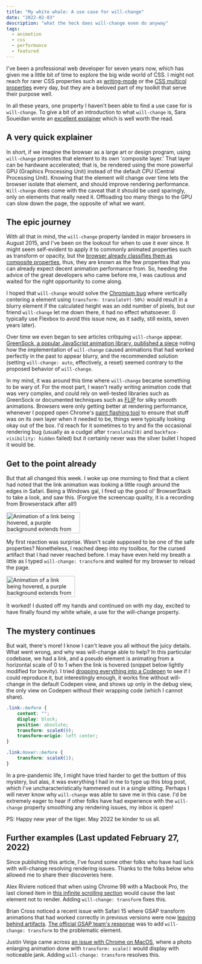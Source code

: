 ```yaml
---
title: "My white whale: A use case for will-change"
date: "2022-02-03"
description: "what the heck does will-change even do anyway"
tags:
  - animation
  - css
  - performance
  - featured
---
```


I've been a professional web developer for seven years now, which has given me a little bit of time to explore the big wide world of CSS. I might not reach for rarer CSS properties such as [writing-mode](https://developer.mozilla.org/en-US/docs/Web/CSS/writing-mode) or the [CSS multicol properties](https://developer.mozilla.org/en-US/docs/Web/CSS/CSS_Columns/Basic_Concepts_of_Multicol) every day, but they are a beloved part of my toolkit that serve their purpose well.

In all these years, one property I haven't been able to find a use case for is `will-change`. To give a bit of an introduction to what `will-change` is, Sara Soueidan wrote an [excellent explainer](https://dev.opera.com/articles/css-will-change-property/) which is well worth the read.

## A very quick explainer

In short, if we imagine the browser as a large art or design program, using `will-change` promotes that element to its own 'composite layer.' That layer can be hardware accelerated; that is, be rendered using the more powerful GPU (Graphics Processing Unit) instead of the default CPU (Central Processing Unit). Knowing that the element will change over time lets the browser isolate that element, and should improve rendering performance. `Will-change` does come with the caveat that it should be used sparingly, only on elements that really need it. Offloading too many things to the GPU can slow down the page, the opposite of what we want.

## The epic journey

With all that in mind, the `will-change` property landed in major browsers in August 2015, and I've been on the lookout for when to use it ever since. It might seem self-evident to apply it to commonly animated properties such as transform or opacity, but the [browser already classifies them as composite properties](https://www.html5rocks.com/en/tutorials/speed/high-performance-animations/), thus, they are known as the few properties that you can already expect decent animation performance from. So, heeding the advice of the great developers who came before me, I was cautious and waited for the right opportunity to come along.

I hoped that `will-change` would solve the [Chromium bug](https://bugs.chromium.org/p/chromium/issues/detail?id=521364) where vertically centering a element using `transform: translateY(-50%)` would result in a blurry element if the calculated height was an odd number of pixels, but our friend `will-change` let me down there, it had no effect whatsoever. (I typically use Flexbox to avoid this issue now, as it sadly, still exists, seven years later).

Over time we even began to see articles critiquing `will-change` appear. [GreenSock, a popular JavaScript animation library, published a piece](https://greensock.com/will-change/) noting how the implementation of `will-change` caused animations that had worked perfectly in the past to appear blurry, and the recommended solution (setting `will-change: auto`, effectively, a reset) seemed contrary to the proposed behavior of `will-change`.

In my mind, it was around this time where `will-change` became something to be wary of. For the most part, I wasn't really writing animation code that was very complex, and could rely on well-tested libraries such as GreenSock or documented techniques such as [FLIP](https://css-tricks.com/animating-layouts-with-the-flip-technique/) for silky smooth animations. Browsers were only getting better at rendering performance, whenever I popped open Chrome's [paint flashing tool](https://developers.google.com/web/fundamentals/performance/rendering/simplify-paint-complexity-and-reduce-paint-areas) to ensure that stuff was on its own layer when it needed to be, things were typically looking okay out of the box. I'd reach for it sometimes to try and fix the occasional rendering bug (usually as a cudgel after `translateZ(0)` and `backface-visibility: hidden` failed) but it certainly never was the silver bullet I hoped it would be.

## Get to the point already

But that all changed this week. I woke up one morning to find that a client had noted that the link animation was looking a little rough around the edges in Safari. Being a Windows gal, I fired up the good ol' BrowserStack to take a look, and saw this. (Forgive the screencap quality, it is a recording from Browserstack after all!)

<img src="https://res.cloudinary.com/nicchan/image/upload/v1643852472/linktext.gif" alt="Animation of a link being hovered, a purple background extends from left to right, but as the mouse is moved away, the animation reverses from right to left imperfectly, leaving a little purple block on the right side of the link" width="195" height="56" loading="lazy" />

My first reaction was surprise. Wasn't scale supposed to be one of the safe properties? Nonetheless, I reached deep into my toolbox, for the cursed artifact that I had never reached before. I may have even held my breath a little as I typed `will-change: transform` and waited for my browser to reload the page.

<img src="https://res.cloudinary.com/nicchan/image/upload/v1643852472/linktext-2.gif" alt="Animation of a link being hovered, a purple background extends from left to right, and recedes as expected when the link is no longer being hovered" width="182" height="56" loading="lazy" />

It worked! I dusted off my hands and continued on with my day, excited to have finally found my white whale, a use for the will-change property.

## The mystery continues

But wait, there's more! I know I can't leave you all without the juicy details. What went wrong, and why was will-change able to help? In this particular codebase, we had a link, and a pseudo element is animating from a horizontal scale of 0 to 1 when the link is hovered (snippet below lightly modified for brevity). I tried [dropping everything into a Codepen](https://codepen.io/nchan0154/pen/abVNYNo) to see if I could reproduce it, but interestingly enough, it works fine without will-change in the default Codepen view, and shows up only in the debug view, the only view on Codepen without their wrapping code (which I cannot share).

```css
.link::before {
	content: "";
	display: block;
	position: absolute;
	transform: scaleX(0);
	transform-origin: left center;
}

.link:hover::before {
	transform: scaleX(1);
}
```

In a pre-pandemic life, I might have tried harder to get the bottom of this mystery, but alas, it was everything I had in me to type up this blog post, which I've uncharacteristically hammered out in a single sitting. Perhaps I will never know why `will-change` was able to save me in this case. I'd be extremely eager to hear if other folks have had experience with the `will-change` property smoothing any rendering issues, my inbox is open!

PS: Happy new year of the tiger. May 2022 be kinder to us all.

## Further examples (Last updated February 27, 2022)

Since publishing this article, I've found some other folks who have had luck with will-change resolving rendering issues. Thanks to the folks below who allowed me to share their discoveries here.

Alex Riviere noticed that when using Chrome 98 with a Macbook Pro, the last cloned item in [this infinite scrolling section](https://codepen.io/fimion/pen/jOamJaE?editors=0010) would cause the last element not to render. Adding `will-change: transform` fixes this.

Brian Cross noticed a recent issue with Safari 15 where GSAP transform animations that had worked correctly in previous versions were now [leaving behind artifacts](https://codepen.io/BrianCross/pen/wvqZPEq). [The official GSAP team's response](https://greensock.com/forums/topic/30156-safari-v15-rendering-bug/) was to add `will-change: transform` to the problematic element.

Justin Veiga came across [an issue with Chrome on MacOS](https://codepen.io/jvwrx/pen/KKZNLeZ/07caad5021a72b787ea3e8567b9d7d30), where a photo enlarging animation done with `transform: scale()` would display with noticeable jank. Adding `will-change: transform` resolves this.
